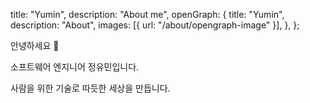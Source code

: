 
  title: "Yumin",
  description: "About me",
  openGraph: {
    title: "Yumin",
    description: "About",
    images: [{ url: "/about/opengraph-image" }],
  },
};

안녕하세요 🙂

소프트웨어 엔지니어 정유민입니다.

사람을 위한 기술로 따듯한 세상을 만듭니다.
